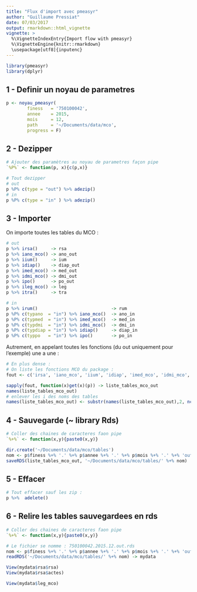 ```yaml
---
title: "Flux d'import avec pmeasyr"
author: "Guillaume Pressiat"
date: 07/03/2017
output: rmarkdown::html_vignette
vignette: >
  %\VignetteIndexEntry{Import flow with pmeasyr}
  %\VignetteEngine{knitr::rmarkdown}
  \usepackage[utf8]{inputenc}
---
```


```r
library(pmeasyr)
library(dplyr)
```

## 1 - Definir un noyau de parametres


```r
p <- noyau_pmeasyr(
        finess   = '750100042',
        annee    = 2015,
        mois     = 12,
        path     = '~/Documents/data/mco',
        progress = F)
```

## 2 - Dezipper

```r
# Ajouter des paramètres au noyau de parametres façon pipe
`%P%` <- function(p, x){c(p,x)}

# Tout dezipper
# out
p %P% c(type = "out") %>% adezip()
# in
p %P% c(type = "in" ) %>% adezip()
```


## 3 - Importer

On importe toutes les tables du MCO : 

```r

# out
p %>% irsa()     -> rsa
p %>% iano_mco() -> ano_out
p %>% iium()     -> ium
p %>% idiap()    -> diap_out
p %>% imed_mco() -> med_out
p %>% idmi_mco() -> dmi_out
p %>% ipo()      -> po_out
p %>% ileg_mco() -> leg
p %>% itra()     -> tra

# in
p %>% irum()                            -> rum
p %P% c(typano  = "in") %>% iano_mco()  -> ano_in
p %P% c(typmed  = "in") %>% imed_mco()  -> med_in
p %P% c(typdmi  = "in") %>% idmi_mco()  -> dmi_in
p %P% c(typdiap = "in") %>% idiap()     -> diap_in
p %P% c(typpo   = "in") %>% ipo()       -> po_in
```

Autrement, en appelant toutes les fonctions (du out uniquement pour l'exemple) une a une : 

```r
# En plus dense : 
# On liste les fonctions MCO du package :
fout <- c('irsa', 'iano_mco', 'iium', 'idiap', 'imed_mco', 'idmi_mco', 'ipo', 'ileg_mco', 'itra')

sapply(fout, function(x)get(x)(p)) -> liste_tables_mco_out
names(liste_tables_mco_out)
# enlever les i des noms des tables
names(liste_tables_mco_out) <- substr(names(liste_tables_mco_out),2, nchar(names(liste_tables_mco_out)))
```

## 4 - Sauvegarde (~ library Rds)

```r
# Coller des chaines de caracteres faon pipe
`%+%` <- function(x,y){paste0(x,y)}

dir.create('~/Documents/data/mco/tables')
nom <- p$finess %+% '.' %+% p$annee %+% '.' %+% p$mois %+% '.' %+% 'out' %+% '.' %+% 'rds'
saveRDS(liste_tables_mco_out, '~/Documents/data/mco/tables/' %+% nom)

```

## 5 - Effacer

```r
# Tout effacer sauf les zip : 
p %>%  adelete()
```

## 6 - Relire les tables sauvegardees en rds 

```r
# Coller des chaines de caracteres faon pipe
`%+%` <- function(x,y){paste0(x,y)}

# Le fichier se nomme : 750100042.2015.12.out.rds
nom <- p$finess %+% '.' %+% p$annee %+% '.' %+% p$mois %+% '.' %+% 'out' %+% '.' %+% 'rds'
readRDS('~/Documents/data/mco/tables/' %+% nom) -> mydata

View(mydata$rsa$rsa)
View(mydata$rsa$actes)

View(mydata$leg_mco)
```

